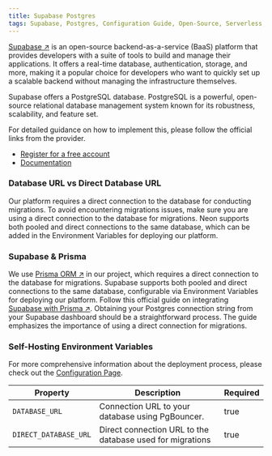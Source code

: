 ```yaml
---
title: Supabase Postgres
tags: Supabase, Postgres, Configuration Guide, Open-Source, Serverless, Cloud, Database, Autoscaling, Branching, Developer Experience, Compute, Storage, baas, firebase, backend, real-time database, authentication, storage, prisma, orm, migrations, direct connection, pooled connection, environment variables
---
```


[Supabase ↗](https://supabase.com/?ref=basestack.co) is an open-source backend-as-a-service (BaaS) platform that provides developers with a suite of tools to build and manage their applications. It offers a real-time database, authentication, storage, and more, making it a popular choice for developers who want to quickly set up a scalable backend without managing the infrastructure themselves.

Supabase offers a PostgreSQL database. PostgreSQL is a powerful, open-source relational database management system known for its robustness, scalability, and feature set.

For detailed guidance on how to implement this, please follow the official links from the provider.

- [Register for a free account](https://supabase.com/dashboard/sign-in?returnTo=/projects?ref=basestack.co)
- [Documentation](https://supabase.com/docs?ref=basestack.co)

### Database URL vs Direct Database URL

Our platform requires a direct connection to the database for conducting migrations. To avoid encountering migrations issues, make sure you are using a direct connection to the database for migrations. Neon supports both pooled and direct connections to the same database, which can be added in the Environment Variables for deploying our platform.

### Supabase & Prisma

We use [Prisma ORM ↗](https://www.prisma.io/?ref=basestack.co) in our project, which requires a direct connection to the database for migrations. Supabase supports both pooled and direct connections to the same database, configurable via Environment Variables for deploying our platform. Follow this official guide on integrating [Supabase with Prisma ↗](https://supabase.com/partners/integrations/prisma). Obtaining your Postgres connection string from your Supabase dashboard should be a straightforward process. The guide emphasizes the importance of using a direct connection for migrations.

### Self-Hosting Environment Variables

For more comprehensive information about the deployment process, please check
out the [Configuration Page](/docs/self-hosting).

| Property              | Description                                               | Required |
| --------------------- | --------------------------------------------------------- | -------- |
| `DATABASE_URL`        | Connection URL to your database using PgBouncer.          | true     |
| `DIRECT_DATABASE_URL` | Direct connection URL to the database used for migrations | true     |
